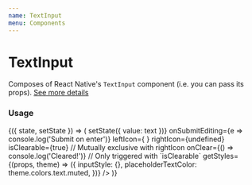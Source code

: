 ```yaml
---
name: TextInput
menu: Components
---
```




# TextInput

Composes of React Native's `TextInput` component (i.e. you can pass its props). [See more details](https://facebook.github.io/react-native/docs/textinput)

### Usage

<Playground>
  <State initial={{ value: '' }}>
    {({ state, setState }) => (
      <TextInput
        name="field"
        value={state.value}
        placeholder="Add your own placeholder"
        size="large"
        isDisabled={false}
        isInvalid={false}
        keyboardType="email-address"
        onChangeText={text => setState({ value: text })}
        onSubmitEditing={e => console.log('Submit on enter')}
        leftIcon={
          <Box>
            <Icon name="menu" size={24} />
          </Box>
        }
        rightIcon={undefined}
        isClearable={true} // Mutually exclusive with rightIcon
        onClear={() => console.log('Cleared!')} // Only triggered with `isClearable`
        getStyles={(props, theme) => ({
          inputStyle: {},
          placeholderTextColor: theme.colors.text.muted,
        })}
      />
    )}
  </State>
</Playground>

